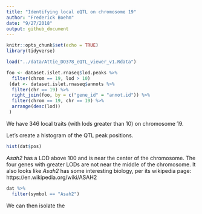 ```yaml
---
title: "Identifying local eQTL on chromosome 19"
author: "Frederick Boehm"
date: "9/27/2018"
output: github_document
---
```


```r
knitr::opts_chunk$set(echo = TRUE)
library(tidyverse)
```

```r
load("../data/Attie_DO378_eQTL_viewer_v1.Rdata")
```

```r
foo <- dataset.islet.rnaseq$lod.peaks %>%
  filter(chrom == 19, lod > 10)
 (dat <- dataset.islet.rnaseq$annots %>% 
  filter(chr == 19) %>%
  right_join(foo, by = c("gene_id" = "annot.id")) %>%
  filter(chrom == 19, chr == 19) %>%
  arrange(desc(lod))
 )
```

We have 346 local traits (with lods greater than 10) on chromosome 19.

Let's create a histogram of the QTL peak positions.

```r
hist(dat$pos)
```


*Asah2* has a LOD above 100 and is near the center of the chromosome. The four genes with greater LODs are not near the middle of the chromosome. It also looks like *Asah2* has some interesting biology, per its wikipedia page: https://en.wikipedia.org/wiki/ASAH2





```r
dat %>%
  filter(symbol == "Asah2")
```

We can then isolate the 

```r

```

